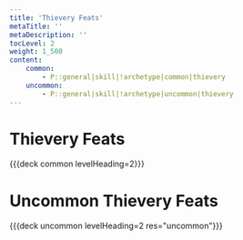 ```yaml
---
title: 'Thievery Feats'
metaTitle: ''
metaDescription: ''
tocLevel: 2
weight: 1_500
content:
    common:
        - P::general|skill|!archetype|common|thievery
    uncommon:
        - P::general|skill|!archetype|uncommon|thievery
---
```


# Thievery Feats

{{{deck common levelHeading=2}}}

# Uncommon Thievery Feats

{{{deck uncommon levelHeading=2 res="uncommon"}}}
